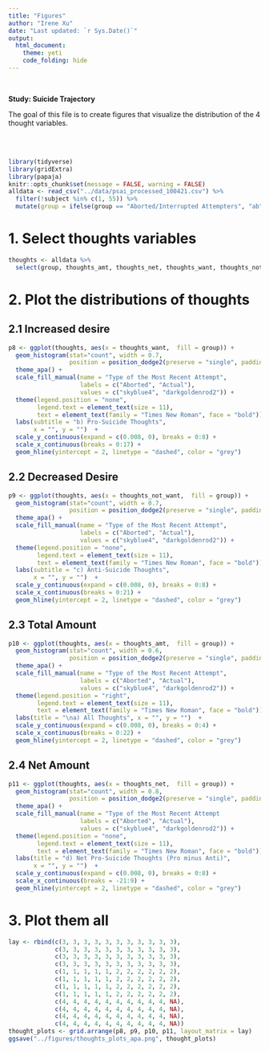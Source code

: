 ```yaml
---
title: "Figures"
author: "Irene Xu"
date: "Last updated: `r Sys.Date()`"
output:
  html_document:
    theme: yeti
    code_folding: hide
---
```

<br/>

**Study: Suicide Trajectory**    

The goal of this file is to create figures that visualize the distribution of the 4 thought variables.

<br/>
<br/>
```r
library(tidyverse)
library(gridExtra)
library(papaja)
knitr::opts_chunk$set(message = FALSE, warning = FALSE)
alldata <- read_csv("../data/psai_processed_100421.csv") %>%
  filter(!subject %in% c(1, 55)) %>%
  mutate(group = ifelse(group == "Aborted/Interrupted Attempters", "ab", "at"))
```

# 1. Select thoughts variables  
```r
thoughts <- alldata %>%
  select(group, thoughts_amt, thoughts_net, thoughts_want, thoughts_not_want)
```

# 2. Plot the distributions of thoughts
## 2.1 Increased desire
```r
p8 <- ggplot(thoughts, aes(x = thoughts_want,  fill = group)) +
  geom_histogram(stat="count", width = 0.7,
                 position = position_dodge2(preserve = "single", padding = 0.1)) +
  theme_apa() + 
  scale_fill_manual(name = "Type of the Most Recent Attempt",
                    labels = c("Aborted", "Actual"),
                    values = c("skyblue4", "darkgoldenrod2")) +
  theme(legend.position = "none",  
        legend.text = element_text(size = 11),
        text = element_text(family = "Times New Roman", face = "bold")) + 
  labs(subtitle = "b) Pro-Suicide Thoughts", 
       x = "", y = "")  +
  scale_y_continuous(expand = c(0.008, 0), breaks = 0:8) +
  scale_x_continuous(breaks = 0:17) +
  geom_hline(yintercept = 2, linetype = "dashed", color = "grey")
```

## 2.2 Decreased Desire
```r
p9 <- ggplot(thoughts, aes(x = thoughts_not_want,  fill = group)) +
  geom_histogram(stat="count", width = 0.7,
                 position = position_dodge2(preserve = "single", padding = 0.1)) +
  theme_apa() + 
  scale_fill_manual(name = "Type of the Most Recent Attempt",
                    labels = c("Aborted", "Actual"),
                    values = c("skyblue4", "darkgoldenrod2")) +
  theme(legend.position = "none",  
        legend.text = element_text(size = 11),
        text = element_text(family = "Times New Roman", face = "bold")) + 
  labs(subtitle = "c) Anti-Suicide Thoughts", 
       x = "", y = "")  +
  scale_y_continuous(expand = c(0.008, 0), breaks = 0:8) +
  scale_x_continuous(breaks = 0:21) +
  geom_hline(yintercept = 2, linetype = "dashed", color = "grey")
```

## 2.3 Total Amount
```r
p10 <- ggplot(thoughts, aes(x = thoughts_amt,  fill = group)) +
  geom_histogram(stat="count", width = 0.6,
                 position = position_dodge2(preserve = "single", padding = 0.1)) +
  theme_apa() + 
  scale_fill_manual(name = "Type of the Most Recent Attempt",
                    labels = c("Aborted", "Actual"),
                    values = c("skyblue4", "darkgoldenrod2")) +
  theme(legend.position = "right",  
        legend.text = element_text(size = 11),
        text = element_text(family = "Times New Roman", face = "bold")) + 
  labs(title = "\na) All Thoughts", x = "", y = "")  +
  scale_y_continuous(expand = c(0.008, 0), breaks = 0:4) +
  scale_x_continuous(breaks = 0:22) +
  geom_hline(yintercept = 2, linetype = "dashed", color = "grey")
```

## 2.4 Net Amount
```r
p11 <- ggplot(thoughts, aes(x = thoughts_net,  fill = group)) +
  geom_histogram(stat="count", width = 0.8,
                 position = position_dodge2(preserve = "single", padding = 0.1)) +
  theme_apa() + 
  scale_fill_manual(name = "Type of the Most Recent Attempt                ",
                    labels = c("Aborted", "Actual"),
                    values = c("skyblue4", "darkgoldenrod2")) +
  theme(legend.position = "none", 
        legend.text = element_text(size = 11),
        text = element_text(family = "Times New Roman", face = "bold")) + 
  labs(title = "d) Net Pro-Suicide Thoughts (Pro minus Anti)",
       x = "", y = "")  +
  scale_y_continuous(expand = c(0.008, 0), breaks = 0:8) +
  scale_x_continuous(breaks = -21:9) +
  geom_hline(yintercept = 2, linetype = "dashed", color = "grey")
```

# 3. Plot them all
```r
lay <- rbind(c(3, 3, 3, 3, 3, 3, 3, 3, 3, 3, 3),
             c(3, 3, 3, 3, 3, 3, 3, 3, 3, 3, 3),
             c(3, 3, 3, 3, 3, 3, 3, 3, 3, 3, 3),
             c(3, 3, 3, 3, 3, 3, 3, 3, 3, 3, 3),
             c(1, 1, 1, 1, 1, 2, 2, 2, 2, 2, 2),
             c(1, 1, 1, 1, 1, 2, 2, 2, 2, 2, 2),
             c(1, 1, 1, 1, 1, 2, 2, 2, 2, 2, 2),
             c(1, 1, 1, 1, 1, 2, 2, 2, 2, 2, 2),
             c(4, 4, 4, 4, 4, 4, 4, 4, 4, 4, NA),
             c(4, 4, 4, 4, 4, 4, 4, 4, 4, 4, NA),
             c(4, 4, 4, 4, 4, 4, 4, 4, 4, 4, NA),
             c(4, 4, 4, 4, 4, 4, 4, 4, 4, 4, NA))
thought_plots <- grid.arrange(p8, p9, p10, p11, layout_matrix = lay)
ggsave("../figures/thoughts_plots_apa.png", thought_plots)
```
